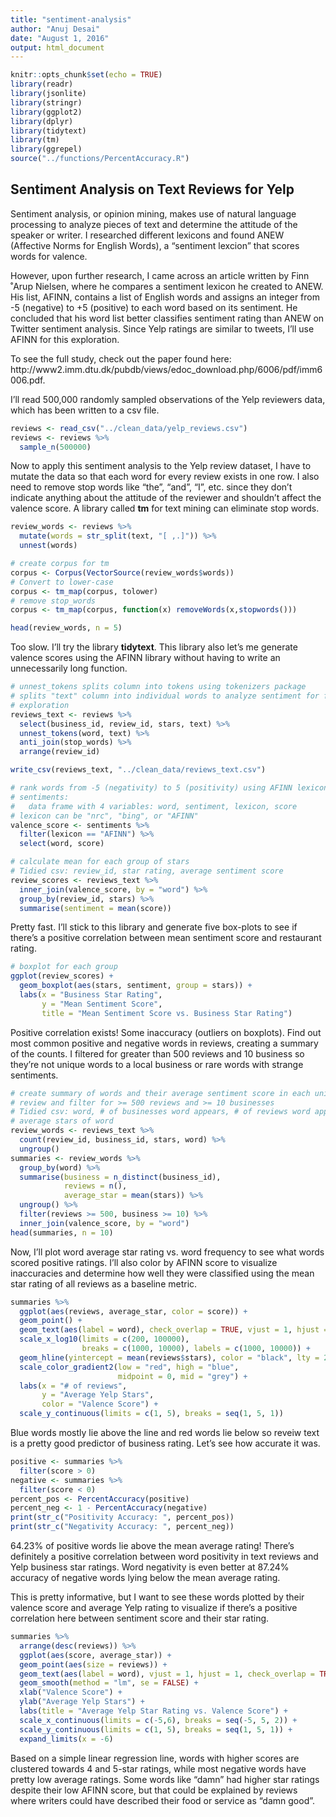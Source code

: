 ```yaml
---
title: "sentiment-analysis"
author: "Anuj Desai"
date: "August 1, 2016"
output: html_document
---
```


```r
knitr::opts_chunk$set(echo = TRUE)
library(readr)
library(jsonlite)
library(stringr)
library(ggplot2)
library(dplyr)
library(tidytext)
library(tm)
library(ggrepel)
source("../functions/PercentAccuracy.R")
```

## Sentiment Analysis on Text Reviews for Yelp

Sentiment analysis, or opinion mining, makes use of natural language processing to analyze pieces of text and determine the attitude of the speaker or writer. I researched different lexicons and found ANEW (Affective Norms for English Words), a "sentiment lexcion" that scores words for valence. 

However, upon further research, I came across an article written by Finn ˚Arup Nielsen, where he compares a sentiment lexicon he created to ANEW. His list, AFINN, contains a list of English words and assigns an integer from -5 (negative) to +5 (positive) to each word based on its sentiment. He concluded that his word list better classifies sentiment rating than ANEW on Twitter sentiment analysis. Since Yelp ratings are similar to tweets, I'll use AFINN for this exploration. 

To see the full study, check out the paper found here: http://www2.imm.dtu.dk/pubdb/views/edoc_download.php/6006/pdf/imm6006.pdf.

I'll read 500,000 randomly sampled observations of the Yelp reviewers data, which has been written to a csv file.
```r
reviews <- read_csv("../clean_data/yelp_reviews.csv")
reviews <- reviews %>% 
  sample_n(500000)
```

Now to apply this sentiment analysis to the Yelp review dataset, I have to mutate the data so that each word for every review exists in one row. I also need to remove stop words like "the", "and", "I", etc. since they don't indicate anything about the attitude of the reviewer and shouldn't affect the valence score. A library called __tm__ for text mining can eliminate stop words.

```r
review_words <- reviews %>% 
  mutate(words = str_split(text, "[ ,.]")) %>% 
  unnest(words)

# create corpus for tm
corpus <- Corpus(VectorSource(review_words$words))
# Convert to lower-case
corpus <- tm_map(corpus, tolower)
# remove stop_words
corpus <- tm_map(corpus, function(x) removeWords(x,stopwords()))

head(review_words, n = 5)
```

Too slow. I'll try the library __tidytext__. This library also let's me generate valence scores using the AFINN library without having to write an unnecessarily long function. 

```r
# unnest_tokens splits column into tokens using tokenizers package
# splits "text" column into individual words to analyze sentiment for further
# exploration
reviews_text <- reviews %>% 
  select(business_id, review_id, stars, text) %>%
  unnest_tokens(word, text) %>% 
  anti_join(stop_words) %>% 
  arrange(review_id)

write_csv(reviews_text, "../clean_data/reviews_text.csv")

# rank words from -5 (negativity) to 5 (positivity) using AFINN lexicon
# sentiments: 
#   data frame with 4 variables: word, sentiment, lexicon, score
# lexicon can be "nrc", "bing", or "AFINN"
valence_score <- sentiments %>% 
  filter(lexicon == "AFINN") %>% 
  select(word, score)

# calculate mean for each group of stars
# Tidied csv: review_id, star rating, average sentiment score
review_scores <- reviews_text %>% 
  inner_join(valence_score, by = "word") %>% 
  group_by(review_id, stars) %>% 
  summarise(sentiment = mean(score))
```

Pretty fast. I'll stick to this library and generate five box-plots to see if there's a positive correlation between mean sentiment score and restaurant rating.

```r
# boxplot for each group
ggplot(review_scores) +
  geom_boxplot(aes(stars, sentiment, group = stars)) +
  labs(x = "Business Star Rating",
       y = "Mean Sentiment Score",
       title = "Mean Sentiment Score vs. Business Star Rating")
```

Positive correlation exists! Some inaccuracy (outliers on boxplots). Find out most common positive and negative words in reviews, creating a summary of the counts. I filtered for greater than 500 reviews and 10 business so they're not unique words to a local business or rare words with strange sentiments.
```r
# create summary of words and their average sentiment score in each unique
# review and filter for >= 500 reviews and >= 10 businesses
# Tidied csv: word, # of businesses word appears, # of reviews word appears,
# average stars of word
review_words <- reviews_text %>% 
  count(review_id, business_id, stars, word) %>% 
  ungroup()
summaries <- review_words %>% 
  group_by(word) %>% 
  summarise(business = n_distinct(business_id),
            reviews = n(),
            average_star = mean(stars)) %>% 
  ungroup() %>% 
  filter(reviews >= 500, business >= 10) %>% 
  inner_join(valence_score, by = "word")
head(summaries, n = 10)
```

Now, I'll plot word average star rating vs. word frequency to see what words scored positive ratings. I'll also color by AFINN score to visualize inaccuracies and determine how well they were classified using the mean star rating of all reviews as a baseline metric.

```r
summaries %>% 
  ggplot(aes(reviews, average_star, color = score)) +
  geom_point() +
  geom_text(aes(label = word), check_overlap = TRUE, vjust = 1, hjust = 1) +
  scale_x_log10(limits = c(200, 100000), 
                breaks = c(1000, 10000), labels = c(1000, 10000)) +
  geom_hline(yintercept = mean(reviews$stars), color = "black", lty = 2) +
  scale_color_gradient2(low = "red", high = "blue", 
                        midpoint = 0, mid = "grey") +
  labs(x = "# of reviews",
       y = "Average Yelp Stars",
       color = "Valence Score") +
  scale_y_continuous(limits = c(1, 5), breaks = seq(1, 5, 1))
```

Blue words mostly lie above the line and red words lie below so reveiw text is a pretty good predictor of business rating. Let's see how accurate it was.

```r
positive <- summaries %>% 
  filter(score > 0)
negative <- summaries %>% 
  filter(score < 0)
percent_pos <- PercentAccuracy(positive)
percent_neg <- 1 - PercentAccuracy(negative)
print(str_c("Positivity Accuracy: ", percent_pos))
print(str_c("Negativity Accuracy: ", percent_neg))
```
64.23% of positive words lie above the mean average rating! There's definitely a positive correlation between word positivity in text reviews and Yelp business star ratings. Word negativity is even better at 87.24% accuracy of negative words lying below the mean average rating.

This is pretty informative, but I want to see these words plotted by their valence score and average Yelp rating to visualize if there's a positive correlation here between sentiment score and their star rating. 
```r
summaries %>% 
  arrange(desc(reviews)) %>% 
  ggplot(aes(score, average_star)) +
  geom_point(aes(size = reviews)) +
  geom_text(aes(label = word), vjust = 1, hjust = 1, check_overlap = TRUE) +
  geom_smooth(method = "lm", se = FALSE) +
  xlab("Valence Score") +
  ylab("Average Yelp Stars") +
  labs(title = "Average Yelp Star Rating vs. Valence Score") +
  scale_x_continuous(limits = c(-5,6), breaks = seq(-5, 5, 2)) +
  scale_y_continuous(limits = c(1, 5), breaks = seq(1, 5, 1)) +
  expand_limits(x = -6)
```

Based on a simple linear regression line, words with higher scores are clustered towards 4 and 5-star ratings, while most negative words have pretty low average ratings. Some words like "damn" had higher star ratings despite their low AFINN score, but that could be explained by reviews where writers could have described their food or service as "damn good".